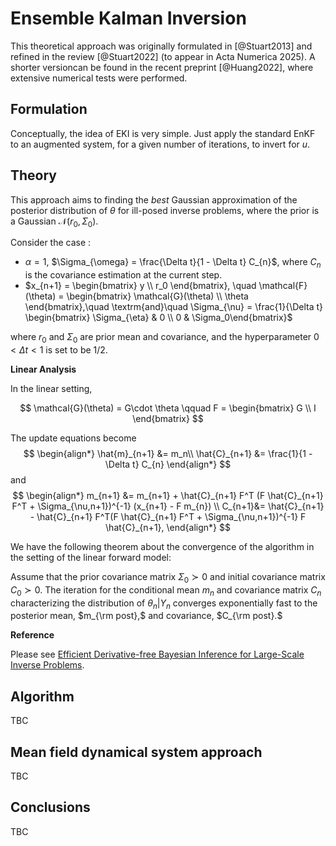 # Ensemble Kalman Inversion

This theoretical approach was originally formulated in [@Stuart2013] and refined in the review [@Stuart2022] (to appear in Acta Numerica 2025). A shorter versioncan be found in the recent preprint [@Huang2022], where extensive numerical tests were performed.


## Formulation

Conceptually, the idea of EKI is very simple. Just apply the standard EnKF to an augmented system, for a given number of iterations, to invert for $u.$ 


## Theory

This approach aims to finding the *best* Gaussian approximation of the posterior distribution of $\theta$ for ill-posed inverse problems, where the prior is a Gaussian $\mathcal{N}(r_0, \Sigma_0)$.


Consider the case :

- $\alpha = 1$,  $\Sigma_{\omega} = \frac{\Delta t}{1 - \Delta t} C_{n}$, where  $C_{n}$ is the covariance estimation at the current step.  
- $x_{n+1} = \begin{bmatrix} y \\ r_0 \end{bmatrix}, \quad 
\mathcal{F}(\theta) = \begin{bmatrix} \mathcal{G}(\theta) \\ \theta  \end{bmatrix},\quad 
\textrm{and}\quad \Sigma_{\nu} = \frac{1}{\Delta t} \begin{bmatrix} \Sigma_{\eta} & 0 \\ 0 & \Sigma_0\end{bmatrix}
$ 

where $r_0$ and $\Sigma_0$ are prior mean and covariance, and the hyperparameter $0 < \Delta t < 1$ is set to be $1/2.$ 

**Linear Analysis**

In the linear setting, 

$$ \mathcal{G}(\theta) = G\cdot \theta \qquad F = \begin{bmatrix} G \\ I  \end{bmatrix} $$

The update equations become
$$
\begin{align*}
    \hat{m}_{n+1} &=  m_n\\
    \hat{C}_{n+1} &=  \frac{1}{1 - \Delta t} C_{n}
\end{align*}
$$
and
$$
\begin{align*}
        m_{n+1} &= m_{n+1} + \hat{C}_{n+1} F^T (F  \hat{C}_{n+1} F^T + \Sigma_{\nu,n+1})^{-1} (x_{n+1} - F m_{n}) \\
         C_{n+1}&= \hat{C}_{n+1} - \hat{C}_{n+1} F^T(F  \hat{C}_{n+1} F^T + \Sigma_{\nu,n+1})^{-1} F \hat{C}_{n+1}, 
\end{align*}
$$

We have the following theorem about the convergence of the 
algorithm in the setting of the linear forward model:

::: {.callout-important title="Theorem (EKI)"}

Assume that the prior covariance matrix $\Sigma_{0} \succ 0$ and initial covariance matrix 
$C_{0} \succ 0.$
The iteration for the conditional mean $m_n$ and covariance matrix $C_{n}$ characterizing the distribution of $\theta_n|Y_n$ converges exponentially fast to the posterior mean, $m_{\rm post},$ and covariance, $C_{\rm post}.$
:::        
         
**Reference**    

Please see  [Efficient Derivative-free Bayesian Inference for Large-Scale Inverse Problems](https://arxiv.org/abs/2204.04386).


## Algorithm

TBC

## Mean  field dynamical system approach 

TBC

## Conclusions


TBC